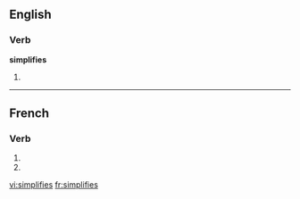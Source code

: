 ==English==

===Verb===
'''simplifies'''

# {{third-person singular of|[[simplify]]}}

{{see|simplifiés}}

----

==French==

===Verb===
{{fr-verb-form}}

# {{form of|[[second-person|Second-person]] [[singular]] [[present indicative]]|[[simplifier]]|lang=French}}
# {{form of|Second-person singular [[present subjunctive]]|simplifier|lang=French}}

[[vi:simplifies]]
[[fr:simplifies]]